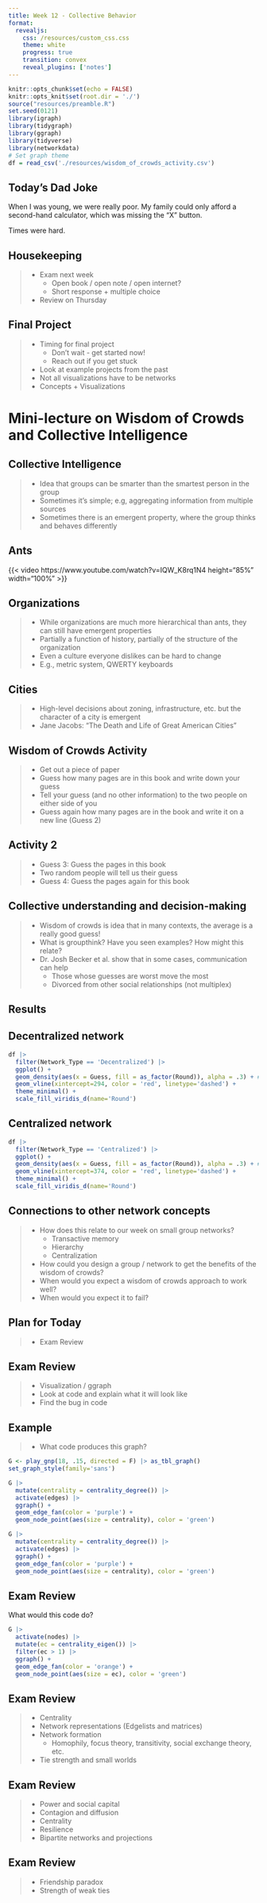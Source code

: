 ```yaml
---
title: Week 12 - Collective Behavior
format: 
  revealjs:
    css: /resources/custom_css.css
    theme: white
    progress: true
    transition: convex
    reveal_plugins: ['notes']
---
```


```r
knitr::opts_chunk$set(echo = FALSE)
knitr::opts_knit$set(root.dir = './')
source("resources/preamble.R")
set.seed(0121)
library(igraph)
library(tidygraph)
library(ggraph)
library(tidyverse)
library(networkdata)
# Set graph theme
df = read_csv('./resources/wisdom_of_crowds_activity.csv')

```

## Today's Dad Joke

When I was young, we were really poor. My family could only afford a second-hand calculator, which was missing the "X" button.

<p class='fragment'>
Times were hard.
</p>

## Housekeeping

> - Exam next week
>	- Open book / open note / open internet?
>	- Short response  + multiple choice
> - Review on Thursday

## Final Project

> - Timing for final project
>	- Don't wait - get started now!
>	- Reach out if you get stuck
> - Look at example projects from the past
> - Not all visualizations have to be networks
> - Concepts + Visualizations

# Mini-lecture on Wisdom of Crowds and Collective Intelligence

## Collective Intelligence

> - Idea that groups can be smarter than the smartest person in the group
> - Sometimes it's simple; e.g, aggregating information from multiple sources
> - Sometimes there is an emergent property, where the group thinks and behaves differently

## Ants

{{< video https://www.youtube.com/watch?v=IQW_K8rq1N4 height="85%" width="100%" >}}

## Organizations

> - While organizations are much more hierarchical than ants, they can still have emergent properties
> - Partially a function of history, partially of the structure of the organization
> - Even a culture everyone dislikes can be hard to change
> - E.g., metric system, QWERTY keyboards

## Cities

> - High-level decisions about zoning, infrastructure, etc. but the character of a city is emergent
> - Jane Jacobs: "The Death and Life of Great American Cities"


## Wisdom of Crowds Activity

> - Get out a piece of paper
> - Guess how many pages are in this book and write down your guess
> - Tell your guess (and no other information) to the two people on either side of you
> - Guess again how many pages are in the book and write it on a new line (Guess 2)

## Activity 2

> - Guess 3: Guess the pages in this book
> - Two random people will tell us their guess
> - Guess 4: Guess the pages again for this book


## Collective understanding and decision-making

> - Wisdom of crowds is idea that in many contexts, the average is a really good guess!
> - What is groupthink? Have you seen examples? How might this relate?
> - Dr. Josh Becker et al. show that in some cases, communication can help
>   - Those whose guesses are worst move the most
>   - Divorced from other social relationships (not multiplex)


## Results

## Decentralized network

```r
df |>
  filter(Network_Type == 'Decentralized') |>
  ggplot() +
  geom_density(aes(x = Guess, fill = as_factor(Round)), alpha = .3) + #, position='dodge', bins = 5) + 
  geom_vline(xintercept=294, color = 'red', linetype='dashed') + 
  theme_minimal() + 
  scale_fill_viridis_d(name='Round')
```

## Centralized network

```r
df |>
  filter(Network_Type == 'Centralized') |>
  ggplot() +
  geom_density(aes(x = Guess, fill = as_factor(Round)), alpha = .3) + #, position='dodge', bins = 5) + 
  geom_vline(xintercept=374, color = 'red', linetype='dashed') + 
  theme_minimal() + 
  scale_fill_viridis_d(name='Round')
```

## Connections to other network concepts

> - How does this relate to our week on small group networks?
>   - Transactive memory
>   - Hierarchy
>   - Centralization
> - How could you design a group / network to get the benefits of the wisdom of crowds?
> - When would you expect a wisdom of crowds approach to work well?
> - When would you expect it to fail?

## Plan for Today

> - Exam Review


## Exam Review

>	- Visualization / ggraph
>   - Look at code and explain what it will look like
>   - Find the bug in code

## Example

> - What code produces this graph?

<div class='fragment'>

```r
G <- play_gnp(18, .15, directed = F) |> as_tbl_graph()
set_graph_style(family='sans')

G |>
  mutate(centrality = centrality_degree()) |>
  activate(edges) |>
  ggraph() +
  geom_edge_fan(color = 'purple') +
  geom_node_point(aes(size = centrality), color = 'green')
```

</div>

<div class='fragment'>

```r
G |>
  mutate(centrality = centrality_degree()) |>
  activate(edges) |>
  ggraph() +
  geom_edge_fan(color = 'purple') +
  geom_node_point(aes(size = centrality), color = 'green')
  ```

</div>

## Exam Review

What would this code do?

```r
G |>
  activate(nodes) |>
  mutate(ec = centrality_eigen()) |>
  filter(ec > 1) |>
  ggraph() +
  geom_edge_fan(color = 'orange') +
  geom_node_point(aes(size = ec), color = 'green')

```

## Exam Review

> - Centrality
> - Network representations (Edgelists and matrices)
> - Network formation
>   - Homophily, focus theory, transitivity, social exchange theory, etc.
> - Tie strength and small worlds

## Exam Review

> - Power and social capital
> - Contagion and diffusion
> - Centrality
> - Resilience
> - Bipartite networks and projections

## Exam Review

> - Friendship paradox
> - Strength of weak ties

<!--
## Review Questions

> - What is the difference between a filter bubble and an echo chamber?
> - How do echo chambers relate to social influence?
> - What did Chris Bail et al.'s research find about breaking out of echo chambers?
> - How has the internet changed social networks? What are the most important positives and negatives?


## Review Questions

> - What is context collapse?
> - How does context collapse relate to network principles we have discussed?

## Discussion Questions
-->